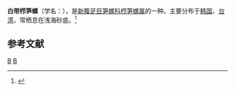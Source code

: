 {{Speciesbox
| taxon = Duplicaria albozonata
| binomial_authority = (E. A. Smith, 1875)
}}
'''白带栉笋螺'''（学名：''{{lang|la|Duplicaria albozonata}}''），是[[新腹足目|新腹足目]][[笋螺科|笋螺科]][[栉笋螺属|栉笋螺属]]的一种。主要分布于[[韩国|韩国]]、[[台湾|台湾]]，常栖息在浅海砂底。<ref>{{cite web|url=http://shell.sinica.edu.tw/chinese/shellbase_detail.php?science_no=1686|title=国际贝库：白带栉笋螺|publisher=台湾贝类资料库|accessdate=2009-08-11|archive-date=2016-03-04|archive-url=https://web.archive.org/web/20160304105038/http://shell.sinica.edu.tw/chinese/shellbase_detail.php?science_no=1686|dead-url=no}}</ref>

== 参考文献 ==
{{reflist}}
{{Taxonbar|from=Q3656304}}
[[Category:_1875年描述的动物|B]]
[[Category:_栉笋螺属|B]]